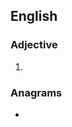 ==English==

===Adjective===
{{head|en|adjective superlative form}}

# {{en-superlative of|rowdy}}

===Anagrams===
* {{anagrams|en|a=deiorstw|wordiest}}